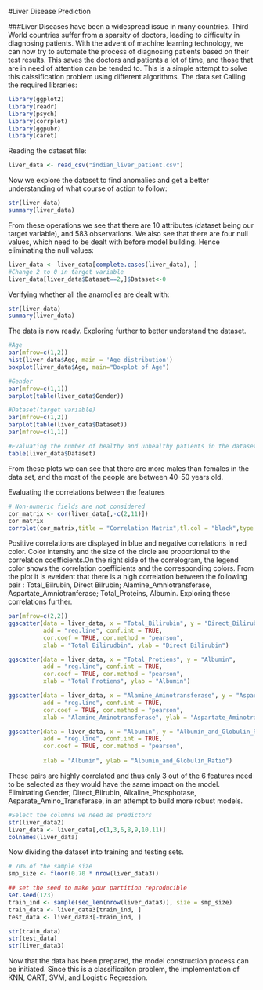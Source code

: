 #Liver Disease Prediction 

###Liver Diseases have been a widespread issue in many countries. Third World countries suffer from a sparsity of doctors, leading to difficulty in diagnosing patients. With the advent of machine learning technology, we can now try to automate the process of diagnosing patients based on their test results. This saves the doctors and patients a lot of time, and those that are in need of attention can be tended to. This is a simple attempt to solve this calssification problem using different algorithms.
The data set 
Calling the required libraries:

```r
library(ggplot2) 
library(readr)
library(psych)
library(corrplot)
library(ggpubr)
library(caret)
```

Reading the dataset file:
```r
liver_data <- read_csv("indian_liver_patient.csv")
```

Now we explore the dataset to find anomalies and get a better understanding of what course of action to follow:

```r
str(liver_data) 
summary(liver_data) 
```

From these operations we see that there are 10 attributes (dataset being our target variable), and 583 observations. We also see that there are four null values, which need to be dealt with before model building. Hence eliminating the null values:

```r
liver_data <- liver_data[complete.cases(liver_data), ]
#Change 2 to 0 in target variable 
liver_data[liver_data$Dataset==2,]$Dataset<-0
```

Verifying whether all the anamolies are dealt with:
```r
str(liver_data)
summary(liver_data)
```

The data is now ready. Exploring further to better understand the dataset.
```r
#Age
par(mfrow=c(1,2))
hist(liver_data$Age, main = 'Age distribution')
boxplot(liver_data$Age, main="Boxplot of Age")

#Gender
par(mfrow=c(1,1))
barplot(table(liver_data$Gender))

#Dataset(target variable)
par(mfrow=c(1,2))
barplot(table(liver_data$Dataset))
par(mfrow=c(1,1))

#Evaluating the number of healthy and unhealthy patients in the dataset(1=unhealthey, 0=healthy)
table(liver_data$Dataset)
```

From these plots we can see that there are more males than females in the data set, and the most of the people are between 40-50 years old.

Evaluating the correlations between the features

```r
# Non-numeric fields are not considered
cor_matrix <- cor(liver_data[,-c(2,11)]) 
cor_matrix
corrplot(cor_matrix,title = "Correlation Matrix",tl.col = "black",type = "upper")
```

Positive correlations are displayed in blue and negative correlations in red color. Color intensity and the size of the circle are proportional to the correlation coefficients.On the right side of the correlogram, the legend color shows the correlation coefficients and the corresponding colors. From the plot it is eveident that there is a high correlation between the following pair : Total_Bilrubin, Direct Bilrubin; Alamine_Amniotransferase, Aspartate_Amniotranferase; Total_Proteins, Albumin. Exploring these correlations further.
```r
par(mfrow=c(2,2))
ggscatter(data = liver_data, x = "Total_Bilirubin", y = "Direct_Bilirubin", 
          add = "reg.line", conf.int = TRUE, 
          cor.coef = TRUE, cor.method = "pearson",
          xlab = "Total Bilirudbin", ylab = "Direct Bilirubin")

ggscatter(data = liver_data, x = "Total_Protiens", y = "Albumin", 
          add = "reg.line", conf.int = TRUE, 
          cor.coef = TRUE, cor.method = "pearson",
          xlab = "Total Protiens", ylab = "Albumin")

ggscatter(data = liver_data, x = "Alamine_Aminotransferase", y = "Aspartate_Aminotransferase", 
          add = "reg.line", conf.int = TRUE, 
          cor.coef = TRUE, cor.method = "pearson",
          xlab = "Alamine_Aminotransferase", ylab = "Aspartate_Aminotransferase")

ggscatter(data = liver_data, x = "Albumin", y = "Albumin_and_Globulin_Ratio", 
          add = "reg.line", conf.int = TRUE, 
          cor.coef = TRUE, cor.method = "pearson",
          
          xlab = "Albumin", ylab = "Albumin_and_Globulin_Ratio")
```
These pairs are highly correlated and thus only 3 out of the 6 features need to be selected as they would have the same impact on the model. Eliminating Gender, Direct_Bilrubin, Alkaline_Phosphotase, Asparate_Amino_Transferase, in an attempt to build more robust models.
```r
#Select the columns we need as predictors
str(liver_data2)
liver_data <- liver_data[,c(1,3,6,8,9,10,11)]
colnames(liver_data)
```

Now dividing the dataset into training and testing sets.
```r
# 70% of the sample size
smp_size <- floor(0.70 * nrow(liver_data3))

## set the seed to make your partition reproducible
set.seed(123)
train_ind <- sample(seq_len(nrow(liver_data3)), size = smp_size)
train_data <- liver_data3[train_ind, ]
test_data <- liver_data3[-train_ind, ]

str(train_data)
str(test_data)
str(liver_data3)
```
Now that the data has been prepared, the model construction process can be initiated. Since this is a classificaiton problem, the implementation of KNN, CART, SVM, and Logistic Regression.



